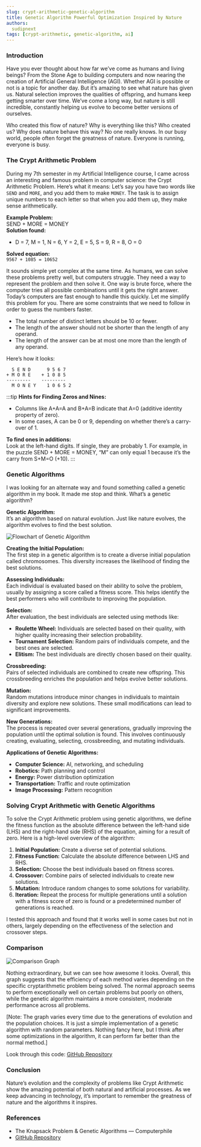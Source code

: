 ```yaml
---
slug: crypt-arithmetic-genetic-algorithm
title: Genetic Algorithm Powerful Optimization Inspired by Nature
authors:
  sudipnext
tags: [crypt-arithmetic, genetic-algorithm, ai]
---
```


### Introduction

Have you ever thought about how far we’ve come as humans and living beings? From the Stone Age to building computers and now nearing the creation of Artificial General Intelligence (AGI). Whether AGI is possible or not is a topic for another day. But it’s amazing to see what nature has given us. Natural selection improves the qualities of offspring, and humans keep getting smarter over time. We’ve come a long way, but nature is still incredible, constantly helping us evolve to become better versions of ourselves.
<!-- truncate -->

Who created this flow of nature? Why is everything like this? Who created us? Why does nature behave this way? No one really knows. In our busy world, people often forget the greatness of nature. Everyone is running, everyone is busy.
### The Crypt Arithmetic Problem

During my 7th semester in my Artificial Intelligence course, I came across an interesting and famous problem in computer science: the Crypt Arithmetic Problem. Here’s what it means: Let’s say you have two words like `SEND` and `MORE`, and you add them to make `MONEY`. The task is to assign unique numbers to each letter so that when you add them up, they make sense arithmetically.

**Example Problem:**  
SEND + MORE = MONEY  
**Solution found:**  
- D = 7, M = 1, N = 6, Y = 2, E = 5, S = 9, R = 8, O = 0

**Solved equation:**  
`9567 + 1085 = 10652`

It sounds simple yet complex at the same time. As humans, we can solve these problems pretty well, but computers struggle. They need a way to represent the problem and then solve it. One way is brute force, where the computer tries all possible combinations until it gets the right answer. Today’s computers are fast enough to handle this quickly. Let me simplify this problem for you. There are some constraints that we need to follow in order to guess the numbers faster.

- The total number of distinct letters should be 10 or fewer.
- The length of the answer should not be shorter than the length of any operand.
- The length of the answer can be at most one more than the length of any operand.

Here’s how it looks:

```
  S E N D      9 5 6 7
+ M O R E    + 1 0 8 5
---------    ---------
  M O N E Y    1 0 6 5 2
```
:::tip
**Hints for Finding Zeros and Nines:**

- Columns like A+A=A and B+A=B indicate that A=0 (additive identity property of zero).
- In some cases, A can be 0 or 9, depending on whether there’s a carry-over of 1.

**To find ones in additions:**  
Look at the left-hand digits. If single, they are probably 1. For example, in the puzzle SEND + MORE = MONEY, “M” can only equal 1 because it’s the carry from S+M=O (+10).
:::
### Genetic Algorithms

I was looking for an alternate way and found something called a genetic algorithm in my book. It made me stop and think. What’s a genetic algorithm?

**Genetic Algorithm:**  
It’s an algorithm based on natural evolution. Just like nature evolves, the algorithm evolves to find the best solution.

![Flowchart of Genetic Algorithm](https://miro.medium.com/v2/resize:fit:1100/format:webp/0*T0KqaTr777Q1ZI_P.jpg)

**Creating the Initial Population:**  
The first step in a genetic algorithm is to create a diverse initial population called chromosomes. This diversity increases the likelihood of finding the best solutions.

**Assessing Individuals:**  
Each individual is evaluated based on their ability to solve the problem, usually by assigning a score called a fitness score. This helps identify the best performers who will contribute to improving the population.

**Selection:**  
After evaluation, the best individuals are selected using methods like:
- **Roulette Wheel:** Individuals are selected based on their quality, with higher quality increasing their selection probability.
- **Tournament Selection:** Random pairs of individuals compete, and the best ones are selected.
- **Elitism:** The best individuals are directly chosen based on their quality.

**Crossbreeding:**  
Pairs of selected individuals are combined to create new offspring. This crossbreeding enriches the population and helps evolve better solutions.

**Mutation:**  
Random mutations introduce minor changes in individuals to maintain diversity and explore new solutions. These small modifications can lead to significant improvements.

**New Generations:**  
The process is repeated over several generations, gradually improving the population until the optimal solution is found. This involves continuously creating, evaluating, selecting, crossbreeding, and mutating individuals.

**Applications of Genetic Algorithms:**
- **Computer Science:** AI, networking, and scheduling
- **Robotics:** Path planning and control
- **Energy:** Power distribution optimization
- **Transportation:** Traffic and route optimization
- **Image Processing:** Pattern recognition

### Solving Crypt Arithmetic with Genetic Algorithms

To solve the Crypt Arithmetic problem using genetic algorithms, we define the fitness function as the absolute difference between the left-hand side (LHS) and the right-hand side (RHS) of the equation, aiming for a result of zero. Here is a high-level overview of the algorithm:

1. **Initial Population:** Create a diverse set of potential solutions.
2. **Fitness Function:** Calculate the absolute difference between LHS and RHS.
3. **Selection:** Choose the best individuals based on fitness scores.
4. **Crossover:** Combine pairs of selected individuals to create new solutions.
5. **Mutation:** Introduce random changes to some solutions for variability.
6. **Iteration:** Repeat the process for multiple generations until a solution with a fitness score of zero is found or a predetermined number of generations is reached.

I tested this approach and found that it works well in some cases but not in others, largely depending on the effectiveness of the selection and crossover steps.

### Comparison

![Comparison Graph](https://miro.medium.com/v2/resize:fit:1100/format:webp/1*KzNrOypd-GDXZzuRj_Ri_A.png)

Nothing extraordinary, but we can see how awesome it looks. Overall, this graph suggests that the efficiency of each method varies depending on the specific cryptarithmetic problem being solved. The normal approach seems to perform exceptionally well on certain problems but poorly on others, while the genetic algorithm maintains a more consistent, moderate performance across all problems.

[Note: The graph varies every time due to the generations of evolution and the population choices. It is just a simple implementation of a genetic algorithm with random parameters. Nothing fancy here, but I think after some optimizations in the algorithm, it can perform far better than the normal method.]

Look through this code: [GitHub Repository](https://github.com/sudipnext/cryptGen)

### Conclusion

Nature’s evolution and the complexity of problems like Crypt Arithmetic show the amazing potential of both natural and artificial processes. As we keep advancing in technology, it’s important to remember the greatness of nature and the algorithms it inspires.

### References

- The Knapsack Problem & Genetic Algorithms — Computerphile
- [GitHub Repository](https://github.com/vkmgeek/Cryptarithmatic)
